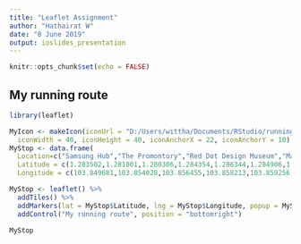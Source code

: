 ```yaml
---
title: "Leaflet Assignment"
author: "Hathairat W"
date: "8 June 2019"
output: ioslides_presentation
---
```


```r
knitr::opts_chunk$set(echo = FALSE)
```

## My running route

```r

library(leaflet)

MyIcon <- makeIcon(iconUrl = "D:/Users/wittha/Documents/RStudio/running.jpg",
  iconWidth = 40, iconHeight = 40, iconAnchorX = 22, iconAnchorY = 10)
MyStop <- data.frame(
  Location=c("Samsung Hub","The Promontory","Red Dot Design Museum","Marina Bay","ArtScience Museum","Flower Dome","Cloud Forest","Satay by the Bay","Marina Barrage","Marina East"), 
  Latitude = c(1.283502,1.281801,1.280306,1.284354,1.286344,1.284906,1.283973,1.282375,1.280594,1.282356),
  Longitude = c(103.849681,103.854028,103.856455,103.858213,103.859256,103.864674,103.865993,103.868579,103.871165,103.873767))

MyStop <- leaflet() %>%
  addTiles() %>%
  addMarkers(lat = MyStop$Latitude, lng = MyStop$Longitude, popup = MyStop$Location, icon = MyIcon) %>%
  addControl("My running route", position = "bottomright")

MyStop
```

